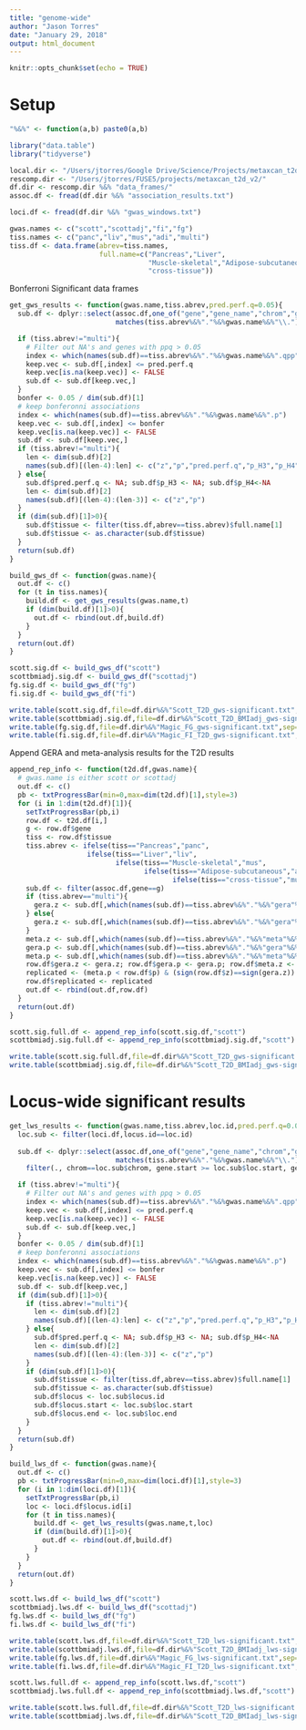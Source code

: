 ```yaml
---
title: "genome-wide"
author: "Jason Torres"
date: "January 29, 2018"
output: html_document
---
```


```r
knitr::opts_chunk$set(echo = TRUE)
```

# Setup 

```r

"%&%" <- function(a,b) paste0(a,b)

library("data.table")
library("tidyverse")

local.dir <- "/Users/jtorres/Google Drive/Science/Projects/metaxcan_t2d_v2/"
rescomp.dir <- "/Users/jtorres/FUSE5/projects/metaxcan_t2d_v2/"
df.dir <- rescomp.dir %&% "data_frames/"
assoc.df <- fread(df.dir %&% "association_results.txt")

loci.df <- fread(df.dir %&% "gwas_windows.txt")

gwas.names <- c("scott","scottadj","fi","fg")
tiss.names <- c("panc","liv","mus","adi","multi")
tiss.df <- data.frame(abrev=tiss.names,
                      full.name=c("Pancreas","Liver",
                                  "Muscle-skeletal","Adipose-subcutaneous",
                                  "cross-tissue"))

```


Bonferroni Significant data frames 

```r

get_gws_results <- function(gwas.name,tiss.abrev,pred.perf.q=0.05){
  sub.df <- dplyr::select(assoc.df,one_of("gene","gene_name","chrom","gene.start","gene.end"),
                          matches(tiss.abrev%&%"."%&%gwas.name%&%"\\.")) %>% as.data.frame(.)

  if (tiss.abrev!="multi"){
    # Filter out NA's and genes with ppq > 0.05
    index <- which(names(sub.df)==tiss.abrev%&%"."%&%gwas.name%&%".qpp") 
    keep.vec <- sub.df[,index] <= pred.perf.q
    keep.vec[is.na(keep.vec)] <- FALSE
    sub.df <- sub.df[keep.vec,]    
  }
  bonfer <- 0.05 / dim(sub.df)[1]
  # keep bonferonni associations 
  index <- which(names(sub.df)==tiss.abrev%&%"."%&%gwas.name%&%".p") 
  keep.vec <- sub.df[,index] <= bonfer
  keep.vec[is.na(keep.vec)] <- FALSE
  sub.df <- sub.df[keep.vec,]
  if (tiss.abrev!="multi"){
    len <- dim(sub.df)[2]
    names(sub.df)[(len-4):len] <- c("z","p","pred.perf.q","p_H3","p_H4")
  } else{
    sub.df$pred.perf.q <- NA; sub.df$p_H3 <- NA; sub.df$p_H4<-NA
    len <- dim(sub.df)[2]
    names(sub.df)[(len-4):(len-3)] <- c("z","p")
  }
  if (dim(sub.df)[1]>0){
    sub.df$tissue <- filter(tiss.df,abrev==tiss.abrev)$full.name[1]
    sub.df$tissue <- as.character(sub.df$tissue)    
  }
  return(sub.df)
}

build_gws_df <- function(gwas.name){
  out.df <- c()
  for (t in tiss.names){
    build.df <- get_gws_results(gwas.name,t)
    if (dim(build.df)[1]>0){
      out.df <- rbind(out.df,build.df)
    }
  }
  return(out.df)
}

```


```r


scott.sig.df <- build_gws_df("scott")
scottbmiadj.sig.df <- build_gws_df("scottadj")
fg.sig.df <- build_gws_df("fg")
fi.sig.df <- build_gws_df("fi")

write.table(scott.sig.df,file=df.dir%&%"Scott_T2D_gws-significant.txt",sep="\t",quote=F,row.names=F)
write.table(scottbmiadj.sig.df,file=df.dir%&%"Scott_T2D_BMIadj_gws-significant.txt",sep="\t",quote=F,row.names=F)
write.table(fg.sig.df,file=df.dir%&%"Magic_FG_gws-significant.txt",sep="\t",quote=F,row.names=F)
write.table(fi.sig.df,file=df.dir%&%"Magic_FI_T2D_gws-significant.txt",sep="\t",quote=F,row.names=F)

```

Append GERA and meta-analysis results for the T2D results  

```r

append_rep_info <- function(t2d.df,gwas.name){
  # gwas.name is either scott or scottadj
  out.df <- c()
  pb <- txtProgressBar(min=0,max=dim(t2d.df)[1],style=3)
  for (i in 1:dim(t2d.df)[1]){
    setTxtProgressBar(pb,i)
    row.df <- t2d.df[i,]
    g <- row.df$gene
    tiss <- row.df$tissue
    tiss.abrev <- ifelse(tiss=="Pancreas","panc",
                   ifelse(tiss=="Liver","liv",
                          ifelse(tiss=="Muscle-skeletal","mus",
                                 ifelse(tiss=="Adipose-subcutaneous","adi",
                                        ifelse(tiss=="cross-tissue","multi",NA)))))
    sub.df <- filter(assoc.df,gene==g)
    if (tiss.abrev=="multi"){
      gera.z <- sub.df[,which(names(sub.df)==tiss.abrev%&%"."%&%"gera"%&%".zmean")]
    } else{
      gera.z <- sub.df[,which(names(sub.df)==tiss.abrev%&%"."%&%"gera"%&%".z")]
    }
    meta.z <- sub.df[,which(names(sub.df)==tiss.abrev%&%"."%&%"meta"%&%".z")]
    gera.p <- sub.df[,which(names(sub.df)==tiss.abrev%&%"."%&%"gera"%&%".p")]
    meta.p <- sub.df[,which(names(sub.df)==tiss.abrev%&%"."%&%"meta"%&%".p")]    
    row.df$gera.z <- gera.z; row.df$gera.p <- gera.p; row.df$meta.z <- meta.z; row.df$meta.p <- meta.p
    replicated <- (meta.p < row.df$p) & (sign(row.df$z)==sign(gera.z)) & (gera.p <= 0.05)
    row.df$replicated <- replicated
    out.df <- rbind(out.df,row.df)
  }
  return(out.df)
}

```


```r

scott.sig.full.df <- append_rep_info(scott.sig.df,"scott")
scottbmiadj.sig.full.df <- append_rep_info(scottbmiadj.sig.df,"scott")

write.table(scott.sig.full.df,file=df.dir%&%"Scott_T2D_gws-significant.full.txt",sep="\t",quote=F,row.names=F)
write.table(scottbmiadj.sig.df,file=df.dir%&%"Scott_T2D_BMIadj_gws-significant.full.txt",sep="\t",quote=F,row.names=F)

```

# Locus-wide significant results 


```r


get_lws_results <- function(gwas.name,tiss.abrev,loc.id,pred.perf.q=0.05){
  loc.sub <- filter(loci.df,locus.id==loc.id)
  
  sub.df <- dplyr::select(assoc.df,one_of("gene","gene_name","chrom","gene.start","gene.end"),
                          matches(tiss.abrev%&%"."%&%gwas.name%&%"\\.")) %>% as.data.frame(.) %>% 
    filter(., chrom==loc.sub$chrom, gene.start >= loc.sub$loc.start, gene.end <= loc.sub$loc.end)

  if (tiss.abrev!="multi"){
    # Filter out NA's and genes with ppq > 0.05
    index <- which(names(sub.df)==tiss.abrev%&%"."%&%gwas.name%&%".qpp") 
    keep.vec <- sub.df[,index] <= pred.perf.q
    keep.vec[is.na(keep.vec)] <- FALSE
    sub.df <- sub.df[keep.vec,]    
  }
  bonfer <- 0.05 / dim(sub.df)[1]
  # keep bonferonni associations 
  index <- which(names(sub.df)==tiss.abrev%&%"."%&%gwas.name%&%".p") 
  keep.vec <- sub.df[,index] <= bonfer
  keep.vec[is.na(keep.vec)] <- FALSE
  sub.df <- sub.df[keep.vec,]
  if (dim(sub.df)[1]>0){
    if (tiss.abrev!="multi"){
      len <- dim(sub.df)[2]
      names(sub.df)[(len-4):len] <- c("z","p","pred.perf.q","p_H3","p_H4")
    } else{
      sub.df$pred.perf.q <- NA; sub.df$p_H3 <- NA; sub.df$p_H4<-NA
      len <- dim(sub.df)[2]
      names(sub.df)[(len-4):(len-3)] <- c("z","p")
    }
    if (dim(sub.df)[1]>0){
      sub.df$tissue <- filter(tiss.df,abrev==tiss.abrev)$full.name[1]
      sub.df$tissue <- as.character(sub.df$tissue)  
      sub.df$locus <- loc.sub$locus.id
      sub.df$locus.start <- loc.sub$loc.start
      sub.df$locus.end <- loc.sub$loc.end
    }
  }
  return(sub.df)    
}

build_lws_df <- function(gwas.name){
  out.df <- c()
  pb <- txtProgressBar(min=0,max=dim(loci.df)[1],style=3)
  for (i in 1:dim(loci.df)[1]){
    setTxtProgressBar(pb,i)
    loc <- loci.df$locus.id[i]
    for (t in tiss.names){
      build.df <- get_lws_results(gwas.name,t,loc)
      if (dim(build.df)[1]>0){
        out.df <- rbind(out.df,build.df)
      }
    }    
  }
  return(out.df)
}

```


```r

scott.lws.df <- build_lws_df("scott")
scottbmiadj.lws.df <- build_lws_df("scottadj")
fg.lws.df <- build_lws_df("fg")
fi.lws.df <- build_lws_df("fi")

```


```r

write.table(scott.lws.df,file=df.dir%&%"Scott_T2D_lws-significant.txt",sep="\t",quote=F,row.names=F)
write.table(scottbmiadj.lws.df,file=df.dir%&%"Scott_T2D_BMIadj_lws-significant.txt",sep="\t",quote=F,row.names=F)
write.table(fg.lws.df,file=df.dir%&%"Magic_FG_lws-significant.txt",sep="\t",quote=F,row.names=F)
write.table(fi.lws.df,file=df.dir%&%"Magic_FI_T2D_lws-significant.txt",sep="\t",quote=F,row.names=F)

```


```r

scott.lws.full.df <- append_rep_info(scott.lws.df,"scott")
scottbmiadj.lws.full.df <- append_rep_info(scottbmiadj.lws.df,"scott")

write.table(scott.lws.full.df,file=df.dir%&%"Scott_T2D_lws-significant.full.txt",sep="\t",quote=F,row.names=F)
write.table(scottbmiadj.lws.df,file=df.dir%&%"Scott_T2D_BMIadj_lws-significant.full.txt",sep="\t",quote=F,row.names=F)

```


